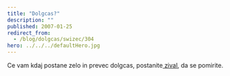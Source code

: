 ```yaml
---
title: "Dolgcas?"
description: ""
published: 2007-01-25
redirect_from:
  - /blog/dolgcas/swizec/304
hero: ../../../defaultHero.jpg
---
```


Ce vam kdaj postane zelo in prevec dolgcas, postanite[ zival](http://www.beseechfanclub.com/bored/), da se pomirite.
